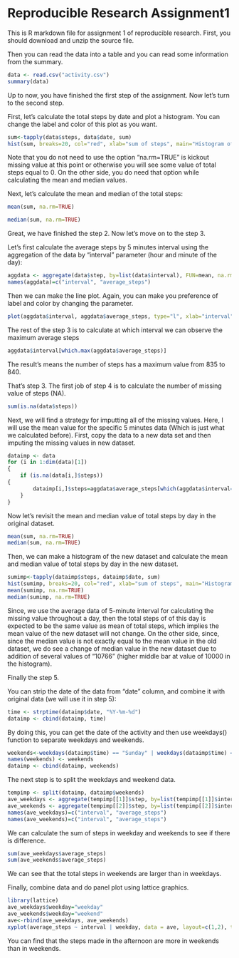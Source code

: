 Reproducible Research Assignment1
========================================================

This is R markdown file for assignment 1 of reproducible research.
First, you should download and unzip the source file.

Then you can read the data into a table and you can read some information from the summary.

```r
data <- read.csv("activity.csv")
summary(data)
```

Up to now, you have finished the first step of the assignment. Now let's turn to the second step.

First, let's calculate the total steps by date and plot a histogram. You can change the label and color of this plot as you want.

```r
sum<-tapply(data$steps, data$date, sum)
hist(sum, breaks=20, col="red", xlab="sum of steps", main="Histogram of total steps")
```

Note that you do not need to use the option "na.rm=TRUE" is kickout missing value at this point or otherwise you will see some value of total steps equal to 0. On the other side, you do need that option while calculating the mean and median values.

Next, let's calculate the mean and median of the total steps:


```r
mean(sum, na.rm=TRUE)
```

```r
median(sum, na.rm=TRUE)
```

Great, we have finished the step 2. Now let's move on to the step 3.

Let's first calculate the average steps by 5 minutes interval using the aggregation of the data by "interval" parameter (hour and minute of the day):

```r
aggdata <- aggregate(data$step, by=list(data$interval), FUN=mean, na.rm=TRUE)
names(aggdata)=c("interval", "average_steps")
```

Then we can make the line plot. Again, you can make you preference of label and color by changing the parameter.

```r
plot(aggdata$interval, aggdata$average_steps, type="l", xlab="interval", ylab="average steps")
```

The rest of the step 3 is to calculate at which interval we can observe the maximum average steps

```r
aggdata$interval[which.max(aggdata$average_steps)]
```
The result's means the number of steps has a maximum value from 835 to 840.

That's step 3. The first job of step 4 is to calculate the number of missing value of steps (NA).


```r
sum(is.na(data$steps))
```

Next, we will find a strategy for imputting all of the missing values. Here, I will use the mean value for the specific 5 minutes data (Which is just what we calculated before). First, copy the data to a new data set and then imputing the missing values in new dataset.

```r
dataimp <- data
for (i in 1:dim(data)[1])
{
    if (is.na(data[i,]$steps))
{
        dataimp[i,]$steps=aggdata$average_steps[which(aggdata$interval==dataimp[i,]$interval)]
    }
}    
```

Now let's revisit the mean and median value of total steps by day in the original dataset.

```r
mean(sum, na.rm=TRUE)
median(sum, na.rm=TRUE)
```

Then, we can make a histogram of the new dataset and calculate the mean and median value of total steps by day in the new dataset.

```r
sumimp<-tapply(dataimp$steps, dataimp$date, sum)
hist(sumimp, breaks=20, col="red", xlab="sum of steps", main="Histogram of total steps")
mean(sumimp, na.rm=TRUE)
median(sumimp, na.rm=TRUE)
```
Since, we use the average data of 5-minute interval for calculating the missing value throughout a day, then the total steps of of this day is expected to be the same value as mean of total steps, which implies the mean value of the new dataset will not change. On the other side, since, since the median value is not exactly equal to the mean value in the old dataset, we do see a change of median value in the new dataset due to addition of several values of "10766" (higher middle bar at value of 10000 in the histogram).

Finally the step 5.

You can strip the date of the data from "date" column, and combine it with original data (we will use it in step 5):

```r
time <- strptime(dataimp$date, "%Y-%m-%d")
dataimp <- cbind(dataimp, time)
```
By doing this, you can get the date of the activity and then use weekdays() function to separate weekdays and weekends.

```r
weekends<-weekdays(dataimp$time) == "Sunday" | weekdays(dataimp$time) == "Saturday"
names(weekends) <- weekends
dataimp <- cbind(dataimp, weekends)
```
The next step is to split the weekdays and weekend data.
```r
tempimp <- split(dataimp, dataimp$weekends)
ave_weekdays <- aggregate(tempimp[[1]]$step, by=list(tempimp[[1]]$interval), FUN=mean)
ave_weekends <- aggregate(tempimp[[2]]$step, by=list(tempimp[[2]]$interval), FUN=mean)
names(ave_weekdays)=c("interval", "average_steps")
names(ave_weekends)=c("interval", "average_steps")
```

We can calculate the sum of steps in weekday and weekends to see if there is difference.

```r
sum(ave_weekdays$average_steps)
sum(ave_weekends$average_steps)
```
We can see that the total steps in weekends are larger than in weekdays.

Finally, combine data and do panel plot using lattice graphics.

```r
library(lattice)
ave_weekdays$weekday="weekday"
ave_weekends$weekday="weekend"
ave<-rbind(ave_weekdays, ave_weekends)
xyplot(average_steps ~ interval | weekday, data = ave, layout=c(1,2), type= "l", ylab="Number of steps")
```

You can find that the steps made in the afternoon are more in weekends than in weekends.
